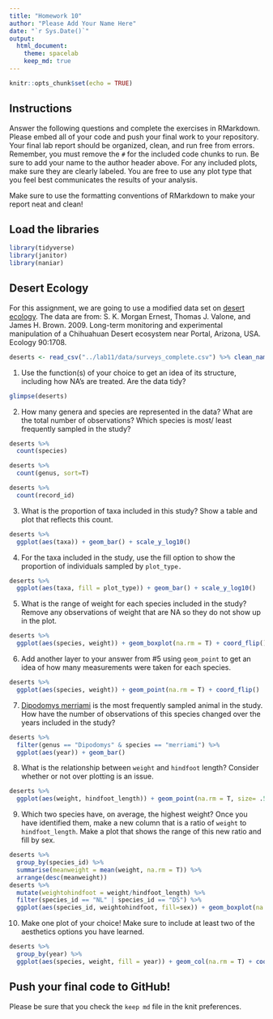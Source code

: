 ```yaml
---
title: "Homework 10"
author: "Please Add Your Name Here"
date: "`r Sys.Date()`"
output:
  html_document: 
    theme: spacelab
    keep_md: true
---
```


```r
knitr::opts_chunk$set(echo = TRUE)
```

## Instructions
Answer the following questions and complete the exercises in RMarkdown. Please embed all of your code and push your final work to your repository. Your final lab report should be organized, clean, and run free from errors. Remember, you must remove the `#` for the included code chunks to run. Be sure to add your name to the author header above. For any included plots, make sure they are clearly labeled. You are free to use any plot type that you feel best communicates the results of your analysis.  

Make sure to use the formatting conventions of RMarkdown to make your report neat and clean!  

## Load the libraries
```r
library(tidyverse)
library(janitor)
library(naniar)
``` 

## Desert Ecology
For this assignment, we are going to use a modified data set on [desert ecology](http://esapubs.org/archive/ecol/E090/118/). The data are from: S. K. Morgan Ernest, Thomas J. Valone, and James H. Brown. 2009. Long-term monitoring and experimental manipulation of a Chihuahuan Desert ecosystem near Portal, Arizona, USA. Ecology 90:1708.
```r
deserts <- read_csv("../lab11/data/surveys_complete.csv") %>% clean_names()
```

1. Use the function(s) of your choice to get an idea of its structure, including how NA's are treated. Are the data tidy?  
```r
glimpse(deserts)
```

2. How many genera and species are represented in the data? What are the total number of observations? Which species is most/ least frequently sampled in the study?
```r
deserts %>% 
  count(species)
```
```r
deserts %>% 
  count(genus, sort=T)
```

```r
deserts %>% 
  count(record_id)
```

3. What is the proportion of taxa included in this study? Show a table and plot that reflects this count.
```r
deserts %>% 
  ggplot(aes(taxa)) + geom_bar() + scale_y_log10()
```

4. For the taxa included in the study, use the fill option to show the proportion of individuals sampled by `plot_type.`
```r
deserts %>% 
  ggplot(aes(taxa, fill = plot_type)) + geom_bar() + scale_y_log10()
```

5. What is the range of weight for each species included in the study? Remove any observations of weight that are NA so they do not show up in the plot.
```r
deserts %>% 
  ggplot(aes(species, weight)) + geom_boxplot(na.rm = T) + coord_flip()
```

6. Add another layer to your answer from #5 using `geom_point` to get an idea of how many measurements were taken for each species.
```r
deserts %>% 
  ggplot(aes(species, weight)) + geom_point(na.rm = T) + coord_flip()
```

7. [Dipodomys merriami](https://en.wikipedia.org/wiki/Merriam's_kangaroo_rat) is the most frequently sampled animal in the study. How have the number of observations of this species changed over the years included in the study?
```r
deserts %>% 
  filter(genus == "Dipodomys" & species == "merriami") %>% 
  ggplot(aes(year)) + geom_bar()
```

8. What is the relationship between `weight` and `hindfoot` length? Consider whether or not over plotting is an issue.
```r
deserts %>% 
  ggplot(aes(weight, hindfoot_length)) + geom_point(na.rm = T, size= .5)
```

9. Which two species have, on average, the highest weight? Once you have identified them, make a new column that is a ratio of `weight` to `hindfoot_length`. Make a plot that shows the range of this new ratio and fill by sex.
```r
deserts %>% 
  group_by(species_id) %>% 
  summarise(meanweight = mean(weight, na.rm = T)) %>% 
  arrange(desc(meanweight))
deserts %>% 
  mutate(weightohindfoot = weight/hindfoot_length) %>%
  filter(species_id == "NL" | species_id == "DS") %>% 
  ggplot(aes(species_id, weightohindfoot, fill=sex)) + geom_boxplot(na.rm = T, alpha = .5)
```



10. Make one plot of your choice! Make sure to include at least two of the aesthetics options you have learned.
```r
deserts %>% 
  group_by(year) %>% 
  ggplot(aes(species, weight, fill = year)) + geom_col(na.rm = T) + coord_flip()
```

## Push your final code to GitHub!
Please be sure that you check the `keep md` file in the knit preferences. 